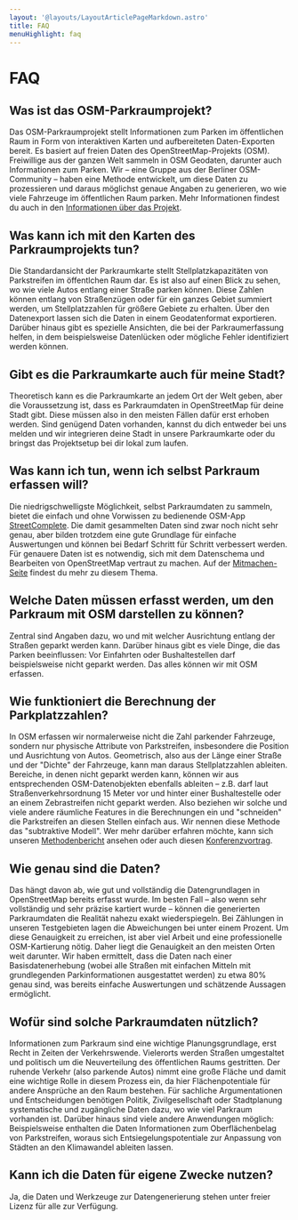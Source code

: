 ```yaml
---
layout: '@layouts/LayoutArticlePageMarkdown.astro'
title: FAQ
menuHighlight: faq
---
```


# FAQ

## Was ist das OSM-Parkraumprojekt?

Das OSM-Parkraumprojekt stellt Informationen zum Parken im öffentlichen Raum in Form von interaktiven Karten und aufbereiteten Daten-Exporten bereit. Es basiert auf freien Daten des OpenStreetMap-Projekts (OSM). Freiwillige aus der ganzen Welt sammeln in OSM Geodaten, darunter auch Informationen zum Parken. Wir – eine Gruppe aus der Berliner OSM-Community – haben eine Methode entwickelt, um diese Daten zu prozessieren und daraus möglichst genaue Angaben zu generieren, wo wie viele Fahrzeuge im öffentlichen Raum parken. Mehr Informationen findest du auch in den [Informationen über das Projekt](https://parkraum.osm-verkehrswende.org/).

## Was kann ich mit den Karten des Parkraumprojekts tun?

Die Standardansicht der Parkraumkarte stellt Stellplatzkapazitäten von Parkstreifen im öffentlchen Raum dar. Es ist also auf einen Blick zu sehen, wo wie viele Autos entlang einer Straße parken können. Diese Zahlen können entlang von Straßenzügen oder für ein ganzes Gebiet summiert werden, um Stellplatzzahlen für größere Gebiete zu erhalten. Über den Datenexport lassen sich die Daten in einem Geodatenformat exportieren. Darüber hinaus gibt es spezielle Ansichten, die bei der Parkraumerfassung helfen, in dem beispielsweise Datenlücken oder mögliche Fehler identifiziert werden können.

## Gibt es die Parkraumkarte auch für meine Stadt?

Theoretisch kann es die Parkraumkarte an jedem Ort der Welt geben, aber die Voraussetzung ist, dass es Parkraumdaten in OpenStreetMap für deine Stadt gibt. Diese müssen also in den meisten Fällen dafür erst erhoben werden. Sind genügend Daten vorhanden, kannst du dich entweder bei uns melden und wir integrieren deine Stadt in unsere Parkraumkarte oder du bringst das Projektsetup bei dir lokal zum laufen.

## Was kann ich tun, wenn ich selbst Parkraum erfassen will?

Die niedrigschwelligste Möglichkeit, selbst Parkraumdaten zu sammeln, bietet die einfach und ohne Vorwissen zu bedienende OSM-App [StreetComplete](https://play.google.com/store/apps/details?id=de.westnordost.streetcomplete&hl=de&gl=US). Die damit gesammelten Daten sind zwar noch nicht sehr genau, aber bilden trotzdem eine gute Grundlage für einfache Auswertungen und können bei Bedarf Schritt für Schritt verbessert werden. Für genauere Daten ist es notwendig, sich mit dem Datenschema und Bearbeiten von OpenStreetMap vertraut zu machen. Auf der [Mitmachen-Seite](https://parkraum.osm-verkehrswende.org/participate/) findest du mehr zu diesem Thema.

## Welche Daten müssen erfasst werden, um den Parkraum mit OSM darstellen zu können?

Zentral sind Angaben dazu, wo und mit welcher Ausrichtung entlang der Straßen geparkt werden kann. Darüber hinaus gibt es viele Dinge, die das Parken beeinflussen: Vor Einfahrten oder Bushaltestellen darf beispielsweise nicht geparkt werden. Das alles können wir mit OSM erfassen.

## Wie funktioniert die Berechnung der Parkplatzzahlen?

In OSM erfassen wir normalerweise nicht die Zahl parkender Fahrzeuge, sondern nur physische Attribute von Parkstreifen, insbesondere die Position und Ausrichtung von Autos. Geometrisch, also aus der Länge einer Straße und der "Dichte" der Fahrzeuge, kann man daraus Stellplatzzahlen ableiten. Bereiche, in denen nicht geparkt werden kann, können wir aus entsprechenden OSM-Datenobjekten ebenfalls ableiten – z.B. darf laut Straßenverkehrsordnung 15 Meter vor und hinter einer Bushaltestelle oder an einem Zebrastreifen nicht geparkt werden. Also beziehen wir solche und viele andere räumliche Features in die Berechnungen ein und "schneiden" die Parkstreifen an diesen Stellen einfach aus. Wir nennen diese Methode das "subtraktive Modell". Wer mehr darüber erfahren möchte, kann sich unseren [Methodenbericht](https://parkraum.osm-verkehrswende.org/project-prototype-neukoelln/report/) ansehen oder auch diesen [Konferenzvortrag](https://parkraum.osm-verkehrswende.org/posts/2021-06-08-vortrag-fossgis/).

## Wie genau sind die Daten?

Das hängt davon ab, wie gut und vollständig die Datengrundlagen in OpenStreetMap bereits erfasst wurde. Im besten Fall – also wenn sehr vollständig und sehr präzise kartiert wurde – können die generierten Parkraumdaten die Realität nahezu exakt wiederspiegeln. Bei Zählungen in unseren Testgebieten lagen die Abweichungen bei unter einem Prozent. Um diese Genauigkeit zu erreichen, ist aber viel Arbeit und eine professionelle OSM-Kartierung nötig. Daher liegt die Genauigkeit an den meisten Orten weit darunter. Wir haben ermittelt, dass die Daten nach einer Basisdatenerhebung (wobei alle Straßen mit einfachen Mitteln mit grundlegenden Parkinformationen ausgestattet werden) zu etwa 80% genau sind, was bereits einfache Auswertungen und schätzende Aussagen ermöglicht.

## Wofür sind solche Parkraumdaten nützlich?

Informationen zum Parkraum sind eine wichtige Planungsgrundlage, erst Recht in Zeiten der Verkehrswende. Vielerorts werden Straßen umgestaltet und politisch um die Neuverteilung des öffentlichen Raums gestritten. Der ruhende Verkehr (also parkende Autos) nimmt eine große Fläche und damit eine wichtige Rolle in diesem Prozess ein, da hier Flächenpotentiale für andere Ansprüche an den Raum bestehen. Für sachliche Argumentationen und Entscheidungen benötigen Politik, Zivilgesellschaft oder Stadtplanung systematische und zugängliche Daten dazu, wo wie viel Parkraum vorhanden ist. Darüber hinaus sind viele andere Anwendungen möglich: Beispielsweise enthalten die Daten Informationen zum Oberflächenbelag von Parkstreifen, woraus sich Entsiegelungspotentiale zur Anpassung von Städten an den Klimawandel ableiten lassen.

## Kann ich die Daten für eigene Zwecke nutzen?

Ja, die Daten und Werkzeuge zur Datengenerierung stehen unter freier Lizenz für alle zur Verfügung.
